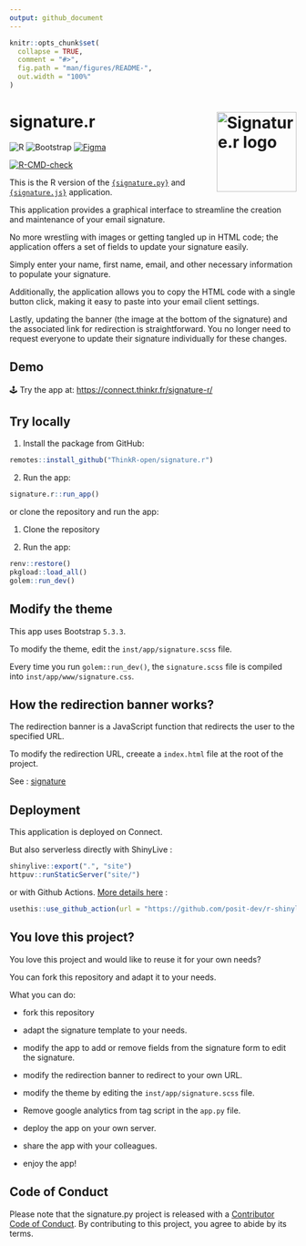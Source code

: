 ```yaml
---
output: github_document
---
```


<!-- README.md is generated from README.Rmd. Please edit that file -->

```r
knitr::opts_chunk$set(
  collapse = TRUE,
  comment = "#>",
  fig.path = "man/figures/README-",
  out.width = "100%"
)
```

# signature.r <img src="man/figures/hex.png" align="right" alt="Signature.r logo" style="height: 140px;"></a>

![R](https://img.shields.io/badge/r-%23276DC3.svg?style=for-the-badge&logo=r&logoColor=white)
![Bootstrap](https://img.shields.io/badge/bootstrap-%238511FA.svg?style=for-the-badge&logo=bootstrap&logoColor=white)
[![Figma](https://img.shields.io/badge/figma-%23F24E1E.svg?style=for-the-badge&logo=figma&logoColor=white)](https://www.figma.com/proto/u95KvEqgWLB8arxt7saZcJ/%7Bsignature%7D?node-id=705-5&t=xevegkmzONTrRyR3-8&scaling=contain&content-scaling=fixed&page-id=0%3A1&starting-point-node-id=705%3A5&hide-ui=1)

<!-- badges: start -->
[![R-CMD-check](https://github.com/ThinkR-open/signature.r/actions/workflows/R-CMD-check.yaml/badge.svg)](https://github.com/ThinkR-open/signature.r/actions/workflows/R-CMD-check.yaml)
<!-- badges: end -->

This is the R version of the [`{signature.py}`](https://github.com/ThinkR-open/signature.py) and [`{signature.js}`](https://github.com/ThinkR-open/signature.js) application.

This application provides a graphical interface to streamline the creation and maintenance of your email signature.

No more wrestling with images or getting tangled up in HTML code; the application offers a set of fields to update your signature easily.

Simply enter your name, first name, email, and other necessary information to populate your signature.

Additionally, the application allows you to copy the HTML code with a single button click, making it easy to paste into your email client settings.

Lastly, updating the banner (the image at the bottom of the signature) and the associated link for redirection is straightforward. You no longer need to request everyone to update their signature individually for these changes.

## Demo

🕹️ Try the app at:
[https://connect.thinkr.fr/signature-r/](https://connect.thinkr.fr/signature-r/)


## Try locally

1. Install the package from GitHub:

```r
remotes::install_github("ThinkR-open/signature.r")
```

2. Run the app:

```r
signature.r::run_app()
```

or clone the repository and run the app:

1. Clone the repository

2. Run the app:

```r
renv::restore()
pkgload::load_all()
golem::run_dev()
```

## Modify the theme

This app uses Bootstrap `5.3.3`.

To modify the theme, edit the `inst/app/signature.scss` file.

Every time you run `golem::run_dev()`, the `signature.scss` file is compiled into `inst/app/www/signature.css`.

## How the redirection banner works?

The redirection banner is a JavaScript function that redirects the user to the specified URL.

To modify the redirection URL, creeate a `index.html` file at the root of the project.

See : [signature](https://github.com/ThinkR-open/signature/)

## Deployment

This application is deployed on Connect. 

But also serverless directly with ShinyLive : 

```r
shinylive::export(".", "site")
httpuv::runStaticServer("site/")
```

or with Github Actions. [More details here](https://posit-dev.github.io/r-shinylive/#github-pages)  : 

```r
usethis::use_github_action(url = "https://github.com/posit-dev/r-shinylive/blob/actions-v1/examples/deploy-app.yaml")
```

## You love this project?

You love this project and would like to reuse it for your own needs?

You can fork this repository and adapt it to your needs.

What you can do:

- fork this repository

- adapt the signature template to your needs. 

- modify the app to add or remove fields from the signature form to edit the signature.

- modify the redirection banner to redirect to your own URL.

- modify the theme by editing the `inst/app/signature.scss` file.

- Remove google analytics from tag script in the `app.py` file.

- deploy the app on your own server.

- share the app with your colleagues.

- enjoy the app!


## Code of Conduct

Please note that the signature.py project is released with a [Contributor Code of Conduct](https://contributor-covenant.org/version/2/1/CODE_OF_CONDUCT.html). By contributing to this project, you agree to abide by its terms.
